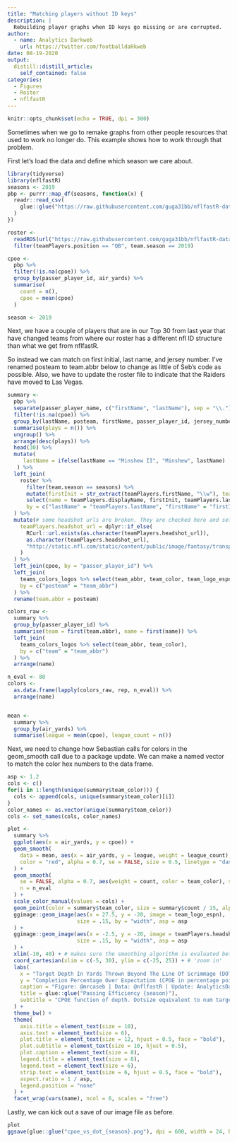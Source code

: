 ```yaml
---
title: "Matching players without ID keys"
description: |
  Rebuilding player graphs when ID keys go missing or are corrupted. 
author:
  - name: Analytics Darkweb
    url: https://twitter.com/footballdaRkweb
date: 08-19-2020
output:
  distill::distill_article:
    self_contained: false
categories:
  - Figures
  - Roster
  - nflfastR
---
```


```r
knitr::opts_chunk$set(echo = TRUE, dpi = 300)
```

Sometimes when we go to remake graphs from other people resources that used to work no longer do. This example shows how to work through that problem. 

First let's load the data and define which season we care about. 

```r
library(tidyverse)
library(nflfastR)
seasons <- 2019
pbp <- purrr::map_df(seasons, function(x) {
  readr::read_csv(
    glue::glue("https://raw.githubusercontent.com/guga31bb/nflfastR-data/master/data/play_by_play_{x}.csv.gz")
  )
})

roster <-
  readRDS(url("https://raw.githubusercontent.com/guga31bb/nflfastR-data/master/roster-data/roster.rds")) %>%
  filter(teamPlayers.position == "QB", team.season == 2019)

cpoe <-
  pbp %>%
  filter(!is.na(cpoe)) %>%
  group_by(passer_player_id, air_yards) %>%
  summarise(
    count = n(),
    cpoe = mean(cpoe)
  )

season <- 2019
```

Next, we have a couple of players that are in our Top 30 from last year that have changed teams from where our roster has a different nfl ID structure than what we get from nflfastR.

So instead we can match on first initial, last name, and jersey number. I've renamed posteam to team.abbr below to change as little of Seb's code as possible. Also, we have to update the 
roster file to indicate that the Raiders have moved to Las Vegas. 

```r
summary <-
  pbp %>%
  separate(passer_player_name, c("firstName", "lastName"), sep = "\\.") %>%
  filter(!is.na(cpoe)) %>%
  group_by(lastName, posteam, firstName, passer_player_id, jersey_number) %>%
  summarise(plays = n()) %>%
  ungroup() %>%
  arrange(desc(plays)) %>%
  head(30) %>%
  mutate(
     lastName = ifelse(lastName == "Minshew II", "Minshew", lastName)
   ) %>%
  left_join(
    roster %>% 
      filter(team.season == seasons) %>% 
      mutate(firstInit = str_extract(teamPlayers.firstName, "\\w"), team.abbr = ifelse(team.abbr == "OAK", "LV", team.abbr)) %>% 
      select(name = teamPlayers.displayName, firstInit, teamPlayers.lastName, team.abbr, teamPlayers.headshot_url, teamPlayers.jerseyNumber),
      by = c("lastName" = "teamPlayers.lastName", "firstName" = "firstInit", "jersey_number" = "teamPlayers.jerseyNumber", "posteam" = "team.abbr")
  ) %>%
  mutate(# some headshot urls are broken. They are checked here and set to a default 
    teamPlayers.headshot_url = dplyr::if_else(
      RCurl::url.exists(as.character(teamPlayers.headshot_url)),
      as.character(teamPlayers.headshot_url),
      "http://static.nfl.com/static/content/public/image/fantasy/transparent/200x200/default.png",
    )
  ) %>%
  left_join(cpoe, by = "passer_player_id") %>%
  left_join(
    teams_colors_logos %>% select(team_abbr, team_color, team_logo_espn),
    by = c("posteam" = "team_abbr")
  ) %>%
  rename(team.abbr = posteam)

colors_raw <-
  summary %>%
  group_by(passer_player_id) %>%
  summarise(team = first(team.abbr), name = first(name)) %>%
  left_join(
    teams_colors_logos %>% select(team_abbr, team_color),
    by = c("team" = "team_abbr")
  ) %>%
  arrange(name)

n_eval <- 80
colors <-
  as.data.frame(lapply(colors_raw, rep, n_eval)) %>%
  arrange(name)


mean <-
  summary %>%
  group_by(air_yards) %>%
  summarise(league = mean(cpoe), league_count = n())
```

Next, we need to change how Sebastian calls for colors in the geom_smooth call due to a package update. We can make a named vector to match the color hex numbers to the data frame.

```r
asp <- 1.2
cols <- c()
for(i in 1:length(unique(summary$team_color))) {
  cols <- append(cols, unique(summary$team_color)[i])
}
color_names <- as.vector(unique(summary$team_color))
cols <- set_names(cols, color_names)

plot <-
  summary %>%
  ggplot(aes(x = air_yards, y = cpoe)) +
  geom_smooth(
    data = mean, aes(x = air_yards, y = league, weight = league_count), n = n_eval,
    color = "red", alpha = 0.7, se = FALSE, size = 0.5, linetype = "dashed"
  ) +
  geom_smooth(
    se = FALSE, alpha = 0.7, aes(weight = count, color = team_color), size = 0.65,
    n = n_eval
  ) +
  scale_color_manual(values = cols) + 
  geom_point(color = summary$team_color, size = summary$count / 15, alpha = 0.4) +
  ggimage::geom_image(aes(x = 27.5, y = -20, image = team_logo_espn),
                      size = .15, by = "width", asp = asp
  ) +
  ggimage::geom_image(aes(x = -2.5, y = -20, image = teamPlayers.headshot_url),
                      size = .15, by = "width", asp = asp
  ) +
  xlim(-10, 40) + # makes sure the smoothing algorithm is evaluated between -10 and 40
  coord_cartesian(xlim = c(-5, 30), ylim = c(-25, 25)) + # 'zoom in'
  labs(
    x = "Target Depth In Yards Thrown Beyond The Line Of Scrimmage (DOT)",
    y = "Completion Percentage Over Expectation (CPOE in percentage points)",
    caption = "Figure: @mrcaseb | Data: @nflfastR | Update: AnalyticsDarkweb",
    title = glue::glue("Passing Efficiency {season}"),
    subtitle = "CPOE function of depth. Dotsize equivalent to num targets. Red Line = League Average."
  ) +
  theme_bw() +
  theme(
    axis.title = element_text(size = 10),
    axis.text = element_text(size = 6),
    plot.title = element_text(size = 12, hjust = 0.5, face = "bold"),
    plot.subtitle = element_text(size = 10, hjust = 0.5),
    plot.caption = element_text(size = 8),
    legend.title = element_text(size = 8),
    legend.text = element_text(size = 6),
    strip.text = element_text(size = 6, hjust = 0.5, face = "bold"),
    aspect.ratio = 1 / asp,
    legend.position = "none"
  ) +
  facet_wrap(vars(name), ncol = 6, scales = "free")


```

Lastly, we can kick out a save of our image file as before. 

```r
plot
ggsave(glue::glue("cpoe_vs_dot_{season}.png"), dpi = 600, width = 24, height = 21, units = "cm")
```

